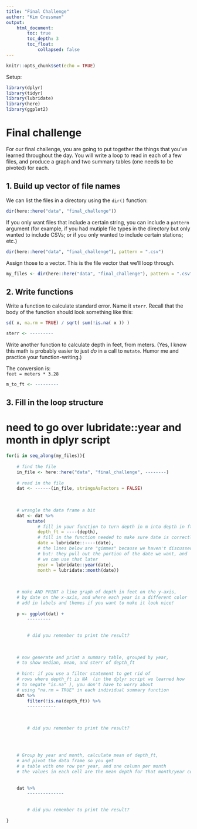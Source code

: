 ```yaml
---
title: "Final Challenge"
author: "Kim Cressman"
output: 
    html_document:
        toc: true
        toc_depth: 3
        toc_float:
            collapsed: false
---
```


```r
knitr::opts_chunk$set(echo = TRUE)
```

Setup:

```r
library(dplyr)
library(tidyr)
library(lubridate)
library(here)
library(ggplot2)
```



# Final challenge  

For our final challenge, you are going to put together the things that you've learned throughout the day. You will write a loop to read in each of a few files, and produce a graph and two summary tables (one needs to be pivoted) for each.  


## 1. Build up vector of file names

We can list the files in a directory using the `dir()` function:     

```r
dir(here::here("data", "final_challenge"))
```

If you only want files that include a certain string, you can include a `pattern` argument (for example, if you had mutiple file types in the directory but only wanted to include CSVs; or if you only wanted to include certain stations; etc.)  

```r
dir(here::here("data", "final_challenge"), pattern = ".csv")
```


Assign those to a vector. This is the file vector that we'll loop through.  

```r
my_files <- dir(here::here("data", "final_challenge"), pattern = ".csv")
```



## 2. Write functions  

Write a function to calculate standard error. Name it `sterr`. Recall that the body of the function should look something like this:  

```r
sd( x, na.rm = TRUE) / sqrt( sum(!is.na( x )) )

sterr <- ---------
```

Write another function to calculate depth in feet, from meters. (Yes, I know this math is probably easier to just *do* in a call to `mutate`. Humor me and practice your function-writing.) 

The conversion is:  
`feet = meters * 3.28`  

```r
m_to_ft <- ---------
```



## 3. Fill in the loop structure  

# need to go over lubridate::year and month in dplyr script

```r
for(i in seq_along(my_files)){
    
    # find the file
    in_file <- here::here("data", "final_challenge", --------)
    
    # read in the file
    dat <- ------(in_file, stringsAsFactors = FALSE)
    
    
    
    # wrangle the data frame a bit
    dat <- dat %>% 
        mutate(
            # fill in your function to turn depth in m into depth in ft
            depth_ft = ----(depth),
            # fill in the function needed to make sure date is correctly "seen"
            date = lubridate::----(date),
            # the lines below are "gimmes" because we haven't discussed them
            # but: they pull out the portion of the date we want, and 
            # we can use that later
            year = lubridate::year(date),
            month = lubridate::month(date))
    
    
    
    # make AND PRINT a line graph of depth in feet on the y-axis, 
    # by date on the x-axis, and where each year is a different color 
    # add in labels and themes if you want to make it look nice!
    
    p <- ggplot(dat) +
        ---------
    
    
        # did you remember to print the result?
        
        
    
    # now generate and print a summary table, grouped by year,
    # to show median, mean, and sterr of depth_ft
    
    # hint: if you use a filter statement to get rid of 
    # rows where depth_ft is NA  (in the dplyr script we learned how
    # to negate "is.na" ), you don't have to worry about
    # using "na.rm = TRUE" in each individual summary function
    dat %>% 
        filter(!is.na(depth_ft)) %>%
        -----------
        
        
        
        # did you remember to print the result?
        
        
        
    
    # Group by year and month, calculate mean of depth_ft,
    # and pivot the data frame so you get
    # a table with one row per year, and one column per month
    # the values in each cell are the mean depth for that month/year combination
    
    
    dat %>% 
        --------------
        
        
        # did you remember to print the result?
        
}
```


